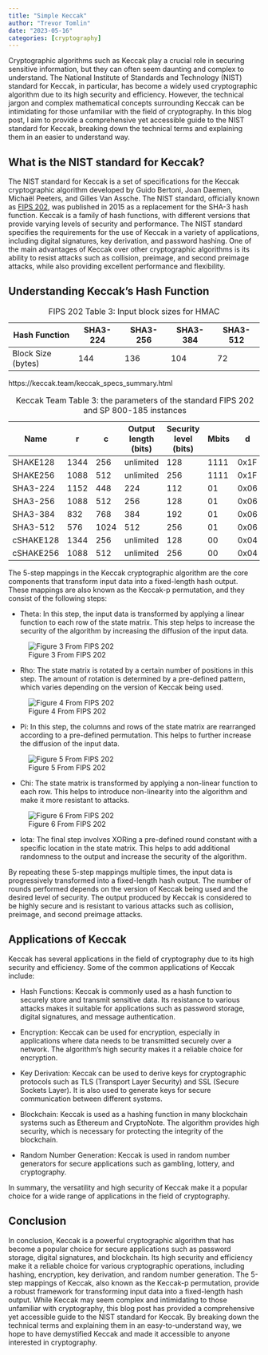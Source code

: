 ```yaml
---
title: "Simple Keccak"
author: "Trevor Tomlin"
date: "2023-05-16"
categories: [cryptography]
---
```


Cryptographic algorithms such as Keccak play a crucial role in securing sensitive information, but they can often seem daunting and complex to understand. The National Institute of Standards and Technology (NIST) standard for Keccak, in particular, has become a widely used cryptographic algorithm due to its high security and efficiency. However, the technical jargon and complex mathematical concepts surrounding Keccak can be intimidating for those unfamiliar with the field of cryptography. In this blog post, I aim to provide a comprehensive yet accessible guide to the NIST standard for Keccak, breaking down the technical terms and explaining them in an easier to understand way.

## What is the NIST standard for Keccak?

The NIST standard for Keccak is a set of specifications for the Keccak cryptographic algorithm developed by Guido Bertoni, Joan Daemen, Michaël Peeters, and Gilles Van Assche. The NIST standard, officially known as [FIPS 202](https://nvlpubs.nist.gov/nistpubs/FIPS/NIST.FIPS.202.pdf), was published in 2015 as a replacement for the SHA-3 hash function. Keccak is a family of hash functions, with different versions that provide varying levels of security and performance. The NIST standard specifies the requirements for the use of Keccak in a variety of applications, including digital signatures, key derivation, and password hashing. One of the main advantages of Keccak over other cryptographic algorithms is its ability to resist attacks such as collision, preimage, and second preimage attacks, while also providing excellent performance and flexibility.

## Understanding Keccak's Hash Function

|Hash Function      |SHA3-224|SHA3-256|SHA3-384|SHA3-512|
|-------------------|--------|--------|--------|--------|
|Block Size (bytes) |144     |136     |104     |72      |

Table: FIPS 202 Table 3: Input block sizes for HMAC

https://keccak.team/keccak_specs_summary.html

| Name      | r    | c    | Output length (bits) | Security level (bits) | Mbits | d    |
| --------- | ---- | ---- | -------------------- | --------------------- | ----- | ---- |
| SHAKE128  | 1344 | 256  | unlimited            | 128                   | 1111  | 0x1F |
| SHAKE256  | 1088 | 512  | unlimited            | 256                   | 1111  | 0x1F |
| SHA3-224  | 1152 | 448  | 224                  | 112                   | 01    | 0x06 |
| SHA3-256  | 1088 | 512  | 256                  | 128                   | 01    | 0x06 |
| SHA3-384  | 832  | 768  | 384                  | 192                   | 01    | 0x06 |
| SHA3-512  | 576  | 1024 | 512                  | 256                   | 01    | 0x06 |
| cSHAKE128 | 1344 | 256  | unlimited            | 128                   | 00    | 0x04 |
| cSHAKE256 | 1088 | 512  | unlimited            | 256                   | 00    | 0x04 |

Table: Keccak Team Table 3: the parameters of the standard FIPS 202 and SP 800-185 instances

The 5-step mappings in the Keccak cryptographic algorithm are the core components that transform input data into a fixed-length hash output. These mappings are also known as the Keccak-p permutation, and they consist of the following steps:

* Theta: In this step, the input data is transformed by applying a linear function to each row of the state matrix. This step helps to increase the security of the algorithm by increasing the diffusion of the input data.

![Figure 3 From FIPS 202](theta.png)

* Rho: The state matrix is rotated by a certain number of positions in this step. The amount of rotation is determined by a pre-defined pattern, which varies depending on the version of Keccak being used.

![Figure 4 From FIPS 202](rho.png)

* Pi: In this step, the columns and rows of the state matrix are rearranged according to a pre-defined permutation. This helps to further increase the diffusion of the input data.

![Figure 5 From FIPS 202](pi.png)

* Chi: The state matrix is transformed by applying a non-linear function to each row. This helps to introduce non-linearity into the algorithm and make it more resistant to attacks.

![Figure 6 From FIPS 202](chi.png)

* Iota: The final step involves XORing a pre-defined round constant with a specific location in the state matrix. This helps to add additional randomness to the output and increase the security of the algorithm.

By repeating these 5-step mappings multiple times, the input data is progressively transformed into a fixed-length hash output. The number of rounds performed depends on the version of Keccak being used and the desired level of security. The output produced by Keccak is considered to be highly secure and is resistant to various attacks such as collision, preimage, and second preimage attacks.

## Applications of Keccak

Keccak has several applications in the field of cryptography due to its high security and efficiency. Some of the common applications of Keccak include:

* Hash Functions: Keccak is commonly used as a hash function to securely store and transmit sensitive data. Its resistance to various attacks makes it suitable for applications such as password storage, digital signatures, and message authentication.

* Encryption: Keccak can be used for encryption, especially in applications where data needs to be transmitted securely over a network. The algorithm's high security makes it a reliable choice for encryption.

* Key Derivation: Keccak can be used to derive keys for cryptographic protocols such as TLS (Transport Layer Security) and SSL (Secure Sockets Layer). It is also used to generate keys for secure communication between different systems.

* Blockchain: Keccak is used as a hashing function in many blockchain systems such as Ethereum and CryptoNote. The algorithm provides high security, which is necessary for protecting the integrity of the blockchain.

* Random Number Generation: Keccak is used in random number generators for secure applications such as gambling, lottery, and cryptography.

In summary, the versatility and high security of Keccak make it a popular choice for a wide range of applications in the field of cryptography.

## Conclusion

In conclusion, Keccak is a powerful cryptographic algorithm that has become a popular choice for secure applications such as password storage, digital signatures, and blockchain. Its high security and efficiency make it a reliable choice for various cryptographic operations, including hashing, encryption, key derivation, and random number generation. The 5-step mappings of Keccak, also known as the Keccak-p permutation, provide a robust framework for transforming input data into a fixed-length hash output. While Keccak may seem complex and intimidating to those unfamiliar with cryptography, this blog post has provided a comprehensive yet accessible guide to the NIST standard for Keccak. By breaking down the technical terms and explaining them in an easy-to-understand way, we hope to have demystified Keccak and made it accessible to anyone interested in cryptography.
